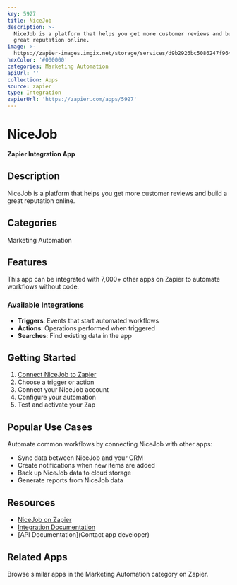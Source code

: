 ```yaml
---
key: 5927
title: NiceJob
description: >-
  NiceJob is a platform that helps you get more customer reviews and build a
  great reputation online.
image: >-
  https://zapier-images.imgix.net/storage/services/d9b2926bc5086247f96470fa848eca61.png?auto=format%2Ccompress&ixlib=python-3.0.0&q=50
hexColor: '#000000'
categories: Marketing Automation
apiUrl: ''
collection: Apps
source: zapier
type: Integration
zapierUrl: 'https://zapier.com/apps/5927'
---
```

# NiceJob

**Zapier Integration App**

## Description

NiceJob is a platform that helps you get more customer reviews and build a great reputation online.

## Categories

Marketing Automation

## Features

This app can be integrated with 7,000+ other apps on Zapier to automate workflows without code.

### Available Integrations

- **Triggers**: Events that start automated workflows
- **Actions**: Operations performed when triggered
- **Searches**: Find existing data in the app

## Getting Started

1. [Connect NiceJob to Zapier](https://zapier.com/apps/5927)
2. Choose a trigger or action
3. Connect your NiceJob account
4. Configure your automation
5. Test and activate your Zap

## Popular Use Cases

Automate common workflows by connecting NiceJob with other apps:

- Sync data between NiceJob and your CRM
- Create notifications when new items are added
- Back up NiceJob data to cloud storage
- Generate reports from NiceJob data

## Resources

- [NiceJob on Zapier](https://zapier.com/apps/5927)
- [Integration Documentation](https://zapier.com/apps/5927/integrations)
- [API Documentation](Contact app developer)

## Related Apps

Browse similar apps in the Marketing Automation category on Zapier.
